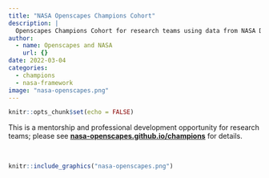 ```yaml
---
title: "NASA Openscapes Champions Cohort"
description: |
  Openscapes Champions Cohort for research teams using data from NASA Distributed Active Archive Centers (DAACs) and interested in open science and migrating their analytical workflows to the cloud.
author:
  - name: Openscapes and NASA
    url: {}
date: 2022-03-04
categories:
  - champions
  - nasa-framework
image: "nasa-openscapes.png"   
---
```



```r
knitr::opts_chunk$set(echo = FALSE)
```

This is a mentorship and professional development opportunity for research teams; please see [**nasa-openscapes.github.io/champions**](https://nasa-openscapes.github.io/champions) for details.

<br>

```r
knitr::include_graphics("nasa-openscapes.png")  
```
